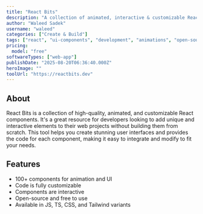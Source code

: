 ```yaml
---
title: "React Bits"
description: "A collection of animated, interactive & customizable React components."
author: "Waleed Sadek"
username: "waleed"
categories: ["Create & Build"]
tags: ["react", "ui-components", "development", "animations", "open-source"]
pricing:
  model: "free"
softwareTypes: ["web-app"]
publishDate: "2025-08-20T06:36:40.000Z"
heroImage: ""
toolUrl: "https://reactbits.dev"
---
```

## About
React Bits is a collection of high-quality, animated, and customizable React components. It's a great resource for developers looking to add unique and interactive elements to their web projects without building them from scratch. This tool helps you create stunning user interfaces and provides the code for each component, making it easy to integrate and modify to fit your needs.

## Features
- 100+ components for animation and UI
- Code is fully customizable
- Components are interactive
- Open-source and free to use
- Available in JS, TS, CSS, and Tailwind variants
